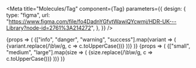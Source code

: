 
<Meta
    title="Molecules/Tag"
    component={Tag}
    parameters={{
        design: {
            type: "figma",
            url: "https://www.figma.com/file/fo4DadnYGfvtWawiQYcwmj/HDR-UK---Library?node-id=2761%3A214272",
        },
    }}
/>

<Canvas>
    <Story name="Variants">
        {props => (
            <Card>
                <CardBody>
                    {["info", "danger", "warning", "success"].map(variant => (
                        <Tag variant={variant} mr={2} key={variant}>
                            {variant.replace(/\b\w/g, c => c.toUpperCase())}
                        </Tag>
                    ))}
                </CardBody>
            </Card>
        )}
    </Story>
    <Story name="Sizes">
        {props => (
            <Card>
                <CardBody>
                    {["small", "medium", "large"].map(size => (
                        <Tag size={size} mr={2} key={size}>
                            {size.replace(/\b\w/g, c => c.toUpperCase())}
                        </Tag>
                    ))}
                </CardBody>
            </Card>
        )}
    </Story>
</Canvas>

